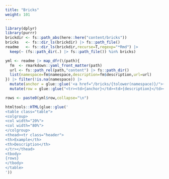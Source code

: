 ```yaml
---
title: "Bricks"
weight: 101
---
```


```r
library(dplyr)
library(purrr)
brickdir <- fs::path_abs(here::here("content/bricks"))
bricks   <- fs::dir_ls(brickdir) |> fs::path_file()
readme   <- fs::dir_ls(brickdir,recurse=T,regexp="*Rmd") |> 
  keep(~ (fs::path_dir(.) |> fs::path_file()) %in% bricks)

yml <- readme |> map_dfr(\(path){
  fm  <- rmarkdown::yaml_front_matter(path)
  url <- fs::path_rel(path,"content") |> fs::path_dir()
  list(namespace=fm$namespace,description=fm$description,url=url)
}) |> filter(!is.na(namespace)) |> 
  mutate(anchor = glue::glue('<a href="/bricks/{tolower(namespace)}/">{namespace}</a>')) |>
  mutate(row = glue::glue("<tr><td>{anchor}</td><td>{description}</td></tr>"))

rows <- paste0(yml$row,collapse="\n")

htmltools::HTML(glue::glue('
<table class="table">
<colgroup>
<col width="20%">
<col width="80%">
</colgroup>
<thead><tr class="header">
<th>Example</th>
<th>Description</th>
</tr></thead>
<tbody>
{rows}
</tbody>
</table>
'))
```
